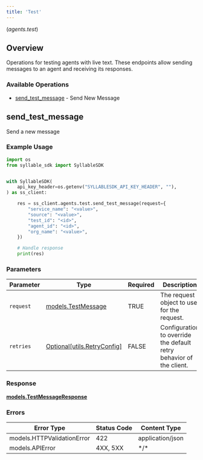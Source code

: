 ```yaml
---
title: 'Test'
---
```

(*agents.test*)

## Overview

Operations for testing agents with live text.           These endpoints allow sending messages to an agent and receiving its responses.

### Available Operations

* [send_test_message](#send_test_message) - Send New Message

## send_test_message

Send a new message

### Example Usage

```python
import os
from syllable_sdk import SyllableSDK


with SyllableSDK(
    api_key_header=os.getenv("SYLLABLESDK_API_KEY_HEADER", ""),
) as ss_client:

    res = ss_client.agents.test.send_test_message(request={
        "service_name": "<value>",
        "source": "<value>",
        "test_id": "<id>",
        "agent_id": "<id>",
        "org_name": "<value>",
    })

    # Handle response
    print(res)

```

### Parameters

| Parameter                                                           | Type                                                                | Required                                                            | Description                                                         |
| ------------------------------------------------------------------- | ------------------------------------------------------------------- | ------------------------------------------------------------------- | ------------------------------------------------------------------- |
| `request`                                                           | [models.TestMessage](/python-sdk-docs/models/components/testmessage)                   | TRUE                                                  | The request object to use for the request.                          |
| `retries`                                                           | [Optional[utils.RetryConfig]](/python-sdk-docs/models/components/utils/retryconfig)    | FALSE                                                  | Configuration to override the default retry behavior of the client. |

### Response

**[models.TestMessageResponse](/python-sdk-docs/models/components/testmessageresponse)**

### Errors

| Error Type                 | Status Code                | Content Type               |
| -------------------------- | -------------------------- | -------------------------- |
| models.HTTPValidationError | 422                        | application/json           |
| models.APIError            | 4XX, 5XX                   | \*/\*                      |
